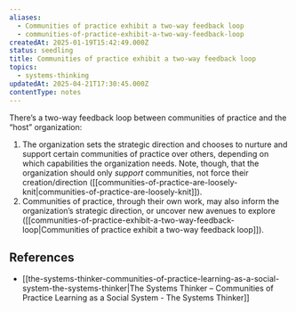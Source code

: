 ```yaml
---
aliases:
  - Communities of practice exhibit a two-way feedback loop
  - communities-of-practice-exhibit-a-two-way-feedback-loop
createdAt: 2025-01-19T15:42:49.000Z
status: seedling
title: Communities of practice exhibit a two-way feedback loop
topics:
  - systems-thinking
updatedAt: 2025-04-21T17:30:45.000Z
contentType: notes
---
```

There’s a two-way feedback loop between communities of practice and the “host” organization:

1. The organization sets the strategic direction and chooses to nurture and support certain communities of practice over others, depending on which capabilities the organization needs. Note, though, that the organization should only _support_ communities, not force their creation/direction ([[communities-of-practice-are-loosely-knit|communities-of-practice-are-loosely-knit]]).
2. Communities of practice, through their own work, may also inform the organization’s strategic direction, or uncover new avenues to explore ([[communities-of-practice-exhibit-a-two-way-feedback-loop|Communities of practice exhibit a two-way feedback loop]]).

## References

- [[the-systems-thinker-communities-of-practice-learning-as-a-social-system-the-systems-thinker|The Systems Thinker – Communities of Practice Learning as a Social System - The Systems Thinker]]
